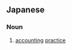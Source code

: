 ==Japanese==
{{ja-kanjitab|かい|けい|じつ|む|yomi=on}}

===Noun===
{{ja-noun|かいけいじつむ}}
# [[accounting]] [[practice]]

{{attention|ja|maybe SoP}}